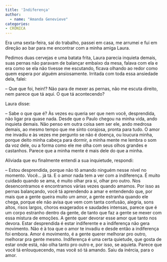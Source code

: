 ```yaml
---
title: 'Indiferença'
author: 
  - name: "Amanda Genevieve"
categories:
- CRÔNICA
---
```


Era uma sexta-feira, saí do trabalho, passei em casa, me arrumei e fui em direção ao bar
para me encontrar com a minha amiga Laura.

Pedimos duas cervejas e uma batata frita, Laura parecia inquieta demais, suas pernas não
paravam de balançar embaixo da mesa, falava com ela e era como se ela não tivesse me
escutando, ficava olhando ao redor como quem espera por alguém ansiosamente. Irritada
com toda essa ansiedade dela, falei:

-- Que que foi, hein!? Não para de mexer as pernas, não me escuta direito, nem parece que tá aqui. O que tá acontecendo?

Laura disse:

-- Sabe o que que é? Às vezes eu queria ser que nem você, desprendida, não ligar pra quase nada. Desde que o Paulo chegou na minha vida, ando inquieta demais. Não penso em outra coisa sem ser ele, ando medrosa demais, ao mesmo tempo que me sinto corajosa, pronta para tudo. O amor me invadiu e às vezes me pergunto se não é doença, ou loucura minha, porque deito minha cabeça para dormir, a minha mente me lembra o som da voz dele, ou a forma como ele me olha com seus olhos grandes e castanhos. Parece que a minha mente é mais dele do que a minha.

Aliviada que eu finalmente entendi a sua inquietude, respondi:

-- Estou desprendida, porque não tô amando ninguém nesse nível no momento. Você... já tá. E o amor nada tem a ver com a indiferença. É muito cuidado quando se ama, é muito olhar pra si, olhar pro outro. Nos desencontramos e encontramos várias vezes quando amamos. Por isso as pernas balançando, você tá aprendendo a amar e entendendo que, por mais que a gente queira muito um amor, a gente estranha quando ele chega, porque ele não avisa que vem com tanta confusão, alegria, sons altos, risos largos, choros exagerados e saudades intensas, parece que é um corpo estranho dentro da gente, de tanto que faz a gente se mexer com essa mistura de emoções. A gente quer devorar esse amor que tanto nos devora. Estar desprendida é estar indiferente e a indiferença não gera movimento. Não é à toa que o amor te invadiu e desde então a indiferença foi embora. Amor é movimento, é a gente querer melhorar pro outro, melhorar pra gente mesmo. Indiferença é uma certa quietude, que gosta de estar onde está, não olha tanto pro outro e, por isso, se aquieta. Parece que você tá enlouquecendo, mas você só tá amando. Saiu da inércia, para o amor.


<a href="https://instagram.com/Amandaa.ols"><i class="bi bi-instagram"></i></a>
